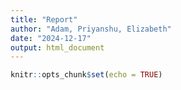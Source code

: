 ```yaml
---
title: "Report"
author: "Adam, Priyanshu, Elizabeth"
date: "2024-12-17"
output: html_document
---
```


```r
knitr::opts_chunk$set(echo = TRUE)
```


